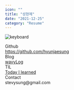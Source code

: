 ```yaml
---
icon: ""
title: "성현제"
date: "2021-12-25"
category: "Resume"
---
```


![keyboard](./images/key.png)

<div className='info'>
  <div className='wrap'>
    <div className='title'>
      <span>Github</span>
    </div>
    <div className='adr'>
      <a href='https://github.com/hyunjaesung'>
        https://github.com/hyunjaesung
      </a>
    </div>
  </div>
  <div className='wrap'>
    <div className='title'>
      <span>Blog</span>
    </div>
    <div className='adr'>
      <a href='https://lucid-franklin-1b6fbe.netlify.app/'>wavyLog</a>
    </div>
  </div>
  <div className='wrap'>
    <div className='title'>
      <span>TIL</span>
    </div>
    <div className='adr'>
      <a href='https://nine-stilton-f82.notion.site/Stevy-s-Today-I-Learnt-51ef09d7e3fc4e2a839aa40348eddb2a'>
        Today I learned
      </a>
    </div>
  </div>
  <div className='wrap'>
    <div className='title'>
      <span>Contact</span>
    </div>
    <div className='adr'>
      <span>stevysung@gmail.com</span>
    </div>
  </div>
</div>
